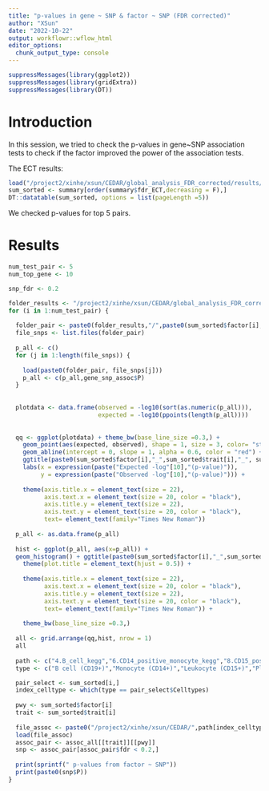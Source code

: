 ```yaml
---
title: "p-values in gene ~ SNP & factor ~ SNP (FDR corrected)"
author: "XSun"
date: "2022-10-22"
output: workflowr::wflow_html
editor_options:
  chunk_output_type: console
---
```


```r
suppressMessages(library(ggplot2))
suppressMessages(library(gridExtra))
suppressMessages(library(DT))
```


# Introduction

In this session, we tried to check the p-values in gene~SNP association tests to check if the factor improved the power of the association tests. 

The ECT results: 

```r
load("/project2/xinhe/xsun/CEDAR/global_analysis_FDR_corrected/results/ECT_summary.rdata")
sum_sorted <- summary[order(summary$fdr_ECT,decreasing = F),]
DT::datatable(sum_sorted, options = list(pageLength =5))
```

We checked p-values for top 5 pairs.

# Results

```r

num_test_pair <- 5
num_top_gene <- 10

snp_fdr <- 0.2

folder_results <- "/project2/xinhe/xsun/CEDAR/global_analysis_FDR_corrected/gene_assoc/"
for (i in 1:num_test_pair) {
  
  folder_pair <- paste0(folder_results,"/",paste0(sum_sorted$factor[i],"_",sum_sorted$trait[i]),"/assoc_sum_snpside/")
  file_snps <- list.files(folder_pair)
  
  p_all <- c()
  for (j in 1:length(file_snps)) {
    
    load(paste0(folder_pair, file_snps[j]))
    p_all <- c(p_all,gene_snp_assoc$P)
  }
  
  
  plotdata <- data.frame(observed = -log10(sort(as.numeric(p_all))),
                         expected = -log10(ppoints(length(p_all))))
  
  
  qq <- ggplot(plotdata) + theme_bw(base_line_size =0.3,) +
    geom_point(aes(expected, observed), shape = 1, size = 3, color= "steelblue") +
    geom_abline(intercept = 0, slope = 1, alpha = 0.6, color = "red") +
    ggtitle(paste0(sum_sorted$factor[i],"_",sum_sorted$trait[i],"_", sum_sorted$Celltypes[i])) + theme(plot.title = element_text(hjust = 0.5)) +
    labs(x = expression(paste("Expected -log"[10],"(p-value)")),
         y = expression(paste("Observed -log"[10],"(p-value)"))) +
    
    theme(axis.title.x = element_text(size = 22),
          axis.text.x = element_text(size = 20, color = "black"),
          axis.title.y = element_text(size = 22),
          axis.text.y = element_text(size = 20, color = "black"),
          text= element_text(family="Times New Roman")) 
  
  p_all <- as.data.frame(p_all)
  
  hist <- ggplot(p_all, aes(x=p_all)) + 
  geom_histogram() + ggtitle(paste0(sum_sorted$factor[i],"_",sum_sorted$trait[i],"_" ,sum_sorted$Celltypes[i])) + 
    theme(plot.title = element_text(hjust = 0.5)) +
    
    theme(axis.title.x = element_text(size = 22),
          axis.text.x = element_text(size = 20, color = "black"),
          axis.title.y = element_text(size = 22),
          axis.text.y = element_text(size = 20, color = "black"),
          text= element_text(family="Times New Roman")) +
    
    theme_bw(base_line_size =0.3,) 
  
  all <- grid.arrange(qq,hist, nrow = 1)
  all
  
  path <- c("4.B_cell_kegg","6.CD14_positive_monocyte_kegg","8.CD15_positive_leukocyte_kegg","16.platelet_kegg","10.T_cell_kegg","14.thymocyte_kegg")
  type <- c("B cell (CD19+)","Monocyte (CD14+)","Leukocyte (CD15+)","Platelet","T cell (CD4+)","T cell (CD8+)")

  pair_select <- sum_sorted[i,]
  index_celltype <- which(type == pair_select$Celltypes)
  
  pwy <- sum_sorted$factor[i]
  trait <- sum_sorted$trait[i]
  
  file_assoc <- paste0("/project2/xinhe/xsun/CEDAR/",path[index_celltype],"/9.pcs_40genes_rerun/2.ECT/results/assoc_results_allpairs.rdata")
  load(file_assoc)
  assoc_pair <- assoc_all[[trait]][[pwy]]
  snp <- assoc_pair[assoc_pair$fdr < 0.2,]
  
  print(sprintf(" p-values from factor ~ SNP"))
  print(paste0(snp$P))
}




```



